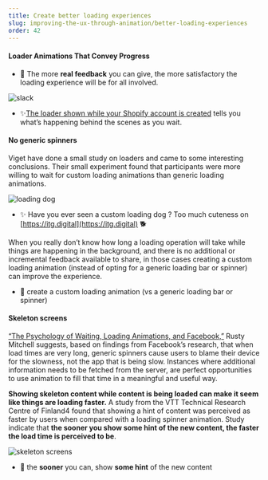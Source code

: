 ```yaml
---
title: Create better loading experiences
slug: improving-the-ux-through-animation/better-loading-experiences
order: 42
---
```


<Article
  first="Using animation to"
  second="create better loading experiences"
  introduction="Whether the behind the scenes progress is known or unknown, loading time gives you an opportunity to show that you care about your users when you design the animation well. "
>

#### Loader Animations That Convey Progress

- 🌿 The more **real feedback** you can give, the more satisfactory the loading experience will be for all involved.

![slack](/gif/shopify_loader.gif)

- ✨[The loader shown while your Shopify account is created](https://vimeo.com/162722759) tells you what’s happening behind the scenes as you wait.

#### No generic spinners

Viget have done a small study on loaders and came to some interesting conclusions. Their small experiment found that participants were more willing to wait for custom loading animations than generic loading animations.

![loading dog](/gif/loading_dog.gif)

- ✨ Have you ever seen a custom loading dog ? Too much cuteness on [https://itg.digital](https://itg.digital) 🐕

When you really don’t know how long a loading operation will take while things are happening in the background, and there is no additional or incremental feedback available to share, in those cases creating a custom loading animation (instead of opting for a generic loading bar or spinner) can improve the experience.

- 🌿 create a custom loading animation (vs a generic loading bar or spinner)

#### Skeleton screens

[“The Psychology of Waiting, Loading Animations, and Facebook,”](https://mercury.io/blog/the-psychology-of-waiting-loading-animations-and-facebook) Rusty Mitchell suggests, based on findings from Facebook’s research, that when load times are very long, generic spinners cause users to blame their device for the slowness, not the app that is being slow. Instances where additional information needs to be fetched from the server, are perfect opportunities to use animation to fill that time in a meaningful and useful way.

**Showing skeleton content while content is being loaded can make it seem like things are loading faster.** A study from the VTT Technical Research Centre of Finland4 found that showing a hint of content was perceived as faster by users when compared with a loading spinner animation.
Study indicate that **the sooner you show some hint of the new content, the faster the load time is perceived to be**.

![skeleton screens](/gif/skeleton_screens.gif)

- 🌿 the **sooner** you can, show **some hint** of the new content

</Article>
